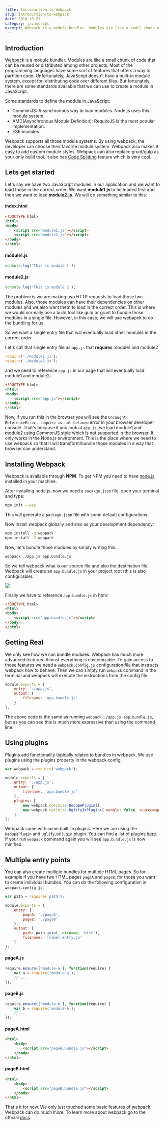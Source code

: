 ```yaml
---
title: Introduction to Webpack
slug: introduction-to-webpack
date: 2016-10-21
category: javascript
excerpt: Webpack is a module bundler. Modules are like a small chunk of code that can be reused or distributed among other projects. Most of the programming languages have some sort of features that offers a way to partition code. Unfortunately, JavaScript doesn't have a...
---
```


## Introduction

[Webpack](https://webpack.github.io/) is a module bundler. Modules are like a small chunk of code that can be reused or distributed among other projects. Most of the programming languages have some sort of features that offers a way to partition code. Unfortunately, JavaScript doesn't have a built-in module system, except for, distributing code over different files. But fortunately, there are some standards available that we can use to create a module in JavaScript.

Some standards to define the module in JavaScript:

* CommonJS: A synchronous way to load modules. Node.js uses this module system.
* AMD(Asynchronous Module Definition): RequireJS is the most popular implementation.
* ES6 modules

Webpack supports all those module systems. By using webpack, the developer can choose their favorite module system. Webpack also makes it easy to add custom module styles. Webpack can also replace grunt/gulp as your only build tool. It also has [Code Splitting](http://webpack.github.io/docs/code-splitting.html) feature which is very cool.

## Lets get started

Let's say we have two JavaScript modules in our application and we want to load those in the correct order. We want **module1.js** to be loaded first and then we want to load **module2.js**. We will do something similar to this:

#### index.html

```html
<!DOCTYPE html>
<html>
<body>
    <script src="module1.js"></script>
    <script src="module2.js"></script>
</body>
</html>
```

#### module1.js

```javascript
console.log('This is module 1');
```

#### module2.js

```javascript
console.log('This is module 2');
```

The problem is we are making two HTTP requests to load those two modules. Also, those modules can have their dependencies on other modules and we also want them to load in the correct order. This is where we would normally use a build tool like gulp or grunt to bundle those modules in a single file. However, in this case, we will use webapck to do the bundling for us.

So we want a single entry file that will eventually load other modules in the correct order.

Let's call that single entry file as `app.js` that **requires** module1 and module2

```javascript
require('./module1.js');
require('./module2.js');
```

and we need to reference `app.js` in our page that will eventually load module1 and module2:

```html
<!DOCTYPE html>
<html>
<body>
    <script src="app.js"></script>
</body>
</html>
```

Now, if you run this in the browser you will see the `Uncaught ReferenceError: require is not defined` error in your browser developer console. That's because if you look at `app.js`, we load module1 and module2 using CommonJS style which is not supported in the browser. It only works in the Node.js environment. This is the place where we need to use webpack so that it will transform/bundle those modules in a way that browser can understand.

## Installing Webpack

Webpack is available through **NPM**. To get NPM you need to have [node.js](https://nodejs.org/en/) installed in your machine.

After installing node.js, now we need a `pacakge.json` file. open your terminal and type:

```bash
npm init --yes
```

This will generate a `package.json` file with some default configurations.

Now install webpack globally and also as your development dependency:

```bash
npm install -g webpack
npm install -D webpack
```

Now, let's bundle those modules by simply writing this:

```bash
webpack ./app.js app.bundle.js
```

So we tell webpack what is our source file and also the destination file. Webpack will create an `app.bundle.js` in your project root (this is also configurable).

![](https://res.cloudinary.com/shibbir/image/upload/v1477784776/webpack_pzoexp.png)

Finally we have to reference `app.bundle.js` in html:

```html
<!DOCTYPE html>
<html>
<body>
    <script src="app.bundle.js"></script>
</body>
</html>
```

## Getting Real

We only see how we can bundle modules. Webpack has much more advanced features. Almost everything is customizable. To gain access to those features we need a `webpack.config.js` configuration file that instructs webpack how to behave. Then we can simply run `webpack` command in the terminal and webpack will execute the instructions from the config file.

```javascript
module.exports = {
    entry: './app.js',
    output: {
        filename: 'app.bundle.js'
    }
};
```
The above code is the same as running `webpack ./app.js app.bundle.js`, but as you can see this is much more expressive than using the command line.

## Using plugins

Plugins add functionality typically related to bundles in webpack. We use plugins using the plugins property in the webpack config.


```javascript
var webpack = require('webpack');

module.exports = {
    entry: './app.js',
    output: {
        filename: 'app.bundle.js'
    },
    plugins: [
        new webpack.optimize.DedupePlugin(),
        new webpack.optimize.UglifyJsPlugin({ mangle: false, sourcemap: false })
    ]
};
```

Webpack came with some built-in plugins. Here we are using the `DedupePlugin` and `UglifyJsPlugin` plugin. You can find a list of plugins [here](http://webpack.github.io/docs/list-of-plugins.html). If your run `webpack` command again you will see `app.bundle.js` is now minified.

## Multiple entry points

You can also create multiple bundles for multiple HTML pages. So for example if you have two HTML pages `pageA` and `pageB`, for those you want to create individual bundles. You can do the following configuration in `webpack.config.js`:

```javascript
var path = require('path');

module.exports = {
    entry: {
        pageA: './pageA',
        pageB: './pageB'
    },
    output: {
        path: path.join(__dirname, 'dist'),
        filename: '[name].entry.js'
    }
};
```

#### pageA.js
```javascript
require.ensure(['module-a'], function(require) {
    var a = require('module-a');
    // ...
});
```

#### pageB.js
```javascript
require.ensure(['module-b'], function(require) {
    var b = require('module-b');
    // ...
});
```

#### pageA.html

```html
<html>
    <body>
        <script src="pageA.bundle.js"></script>
    </body>
</html>
```

#### pageB.html

```html
<html>
    <body>
        <script src="pageB.bundle.js"></script>
    </body>
</html>
```

That's it for now. We only just touched some basic features of webpack. Webpack can do much more. To learn more about webpack go to the official [docs](https://webpack.github.io/docs/).
